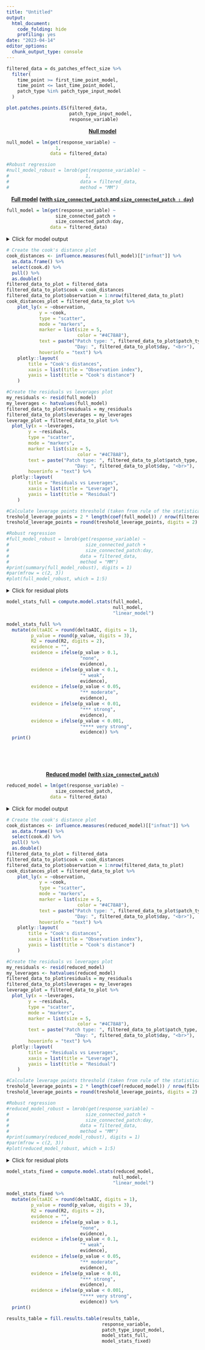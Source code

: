 ```yaml
---
title: "Untitled"
output:
  html_document:
    code_folding: hide
    profiling: yes
date: "2023-04-14"
editor_options: 
  chunk_output_type: console
---
```


```r
filtered_data = ds_patches_effect_size %>%
  filter(
    time_point >= first_time_point_model,
    time_point <= last_time_point_model,
    patch_type %in% patch_type_input_model
  )
```

```r
plot.patches.points.ES(filtered_data,
                       patch_type_input_model,
                       response_variable)
```

<center>[**Null model**]{.underline}</center>

```r
null_model = lm(get(response_variable) ~
                  1,
                data = filtered_data)

#Robust regression
#null_model_robust = lmrob(get(response_variable) ~ 
#                            1, 
#                          data = filtered_data, 
#                          method = "MM")
```

<center>[**Full model**]{.underline} [**(with `size_connected_patch` and `size_connected_patch : day`)**]{.underline}</center>

```r
full_model = lm(get(response_variable) ~
                  size_connected_patch +
                  size_connected_patch:day,
                data = filtered_data)
```

<details>
  <summary>Click for model output</summary>
```r
print(summary(full_model), digits = 1)
```
</details> 

```r
# Create the cook's distance plot
cook_distances <- influence.measures(full_model)[["infmat"]] %>% 
  as.data.frame() %>%
  select(cook.d) %>%
  pull() %>%
  as.double()
filtered_data_to_plot = filtered_data
filtered_data_to_plot$cook = cook_distances
filtered_data_to_plot$observation = 1:nrow(filtered_data_to_plot)
cook_distances_plot = filtered_data_to_plot %>%
    plot_ly(x = ~observation,
            y = ~cook,
            type = "scatter",
            mode = "markers",
            marker = list(size = 5, 
                          color = "#4C78A8"),
            text = paste("Patch type: ", filtered_data_to_plot$patch_type, "<br>",
                         "Day: ", filtered_data_to_plot$day, "<br>"),
            hoverinfo = "text") %>%
    plotly::layout(
        title = "Cook's distances",
        xaxis = list(title = "Observation index"),
        yaxis = list(title = "Cook's distance")
    )

#Create the residuals vs leverages plot
my_residuals <- resid(full_model)
my_leverages <- hatvalues(full_model)
filtered_data_to_plot$residuals = my_residuals
filtered_data_to_plot$leverages = my_leverages
leverage_plot = filtered_data_to_plot %>%
  plot_ly(x = ~leverages, 
        y = ~residuals, 
        type = "scatter", 
        mode = "markers", 
        marker = list(size = 5, 
                          color = "#4C78A8"),
        text = paste("Patch type: ", filtered_data_to_plot$patch_type, "<br>",
                         "Day: ", filtered_data_to_plot$day, "<br>"),
        hoverinfo = "text") %>%
  plotly::layout(
        title = "Residuals vs Leverages",
        xaxis = list(title = "Leverage"),
        yaxis = list(title = "Residual")
    )

#Calculate leverage points threshold (taken from rule of the statistical modelling course)
treshold_leverage_points = 2 * length(coef(full_model)) / nrow(filtered_data) 
treshold_leverage_points = round(treshold_leverage_points, digits = 2)

#Robust regression
#full_model_robust = lmrob(get(response_variable) ~ 
#                            size_connected_patch +
#                            size_connected_patch:day,
#                          data = filtered_data, 
#                          method = "MM")
#print(summary(full_model_robust), digits = 1)
#par(mfrow = c(2, 3))
#plot(full_model_robust, which = 1:5)
```

<details>
  <summary>Click for residual plots</summary>
```r
par(mfrow = c(2, 3))
plot(full_model, which = 1:5)
```

```r
cook_distances_plot
```

```r
leverage_plot
print(paste("Leverage points over", treshold_leverage_points, "could change the results of your model."))
```
</details> 

```r
model_stats_full = compute.model.stats(full_model,
                                       null_model,
                                       "linear_model")

model_stats_full %>%
  mutate(deltaAIC = round(deltaAIC, digits = 1),
         p_value = round(p_value, digits = 3),
         R2 = round(R2, digits = 2),
         evidence = "",
         evidence = ifelse(p_value > 0.1, 
                           "none",
                           evidence),
         evidence = ifelse(p_value < 0.1, 
                           "* weak",
                           evidence),
         evidence = ifelse(p_value < 0.05, 
                           "** moderate",
                           evidence),
         evidence = ifelse(p_value < 0.01, 
                           "*** strong",
                           evidence),
         evidence = ifelse(p_value < 0.001, 
                           "**** very strong",
                           evidence)) %>%
  print()
```

&nbsp;<br>
&nbsp;<br>
&nbsp;<br>

<center>[**Reduced model**]{.underline} [**(with `size_connected_patch`)**]{.underline}</center>

```r
reduced_model = lm(get(response_variable) ~
                  size_connected_patch,
                data = filtered_data)
```

<details>
  <summary>Click for model output</summary>
```r
print(summary(reduced_model), digits = 1)
```
</details> 

```r
# Create the cook's distance plot
cook_distances <- influence.measures(reduced_model)[["infmat"]] %>% 
  as.data.frame() %>%
  select(cook.d) %>%
  pull() %>%
  as.double()
filtered_data_to_plot = filtered_data
filtered_data_to_plot$cook = cook_distances
filtered_data_to_plot$observation = 1:nrow(filtered_data_to_plot)
cook_distances_plot = filtered_data_to_plot %>%
    plot_ly(x = ~observation,
            y = ~cook,
            type = "scatter",
            mode = "markers",
            marker = list(size = 5, 
                          color = "#4C78A8"),
            text = paste("Patch type: ", filtered_data_to_plot$patch_type, "<br>",
                         "Day: ", filtered_data_to_plot$day, "<br>"),
            hoverinfo = "text") %>%
    plotly::layout(
        title = "Cook's distances",
        xaxis = list(title = "Observation index"),
        yaxis = list(title = "Cook's distance")
    )

#Create the residuals vs leverages plot
my_residuals <- resid(reduced_model)
my_leverages <- hatvalues(reduced_model)
filtered_data_to_plot$residuals = my_residuals
filtered_data_to_plot$leverages = my_leverages
leverage_plot = filtered_data_to_plot %>%
  plot_ly(x = ~leverages, 
        y = ~residuals, 
        type = "scatter", 
        mode = "markers", 
        marker = list(size = 5, 
                          color = "#4C78A8"),
        text = paste("Patch type: ", filtered_data_to_plot$patch_type, "<br>",
                         "Day: ", filtered_data_to_plot$day, "<br>"),
        hoverinfo = "text") %>%
  plotly::layout(
        title = "Residuals vs Leverages",
        xaxis = list(title = "Leverage"),
        yaxis = list(title = "Residual")
    )

#Calculate leverage points threshold (taken from rule of the statistical modelling course)
treshold_leverage_points = 2 * length(coef(reduced_model)) / nrow(filtered_data) 
treshold_leverage_points = round(treshold_leverage_points, digits = 2)

#Robust regression
#reduced_model_robust = lmrob(get(response_variable) ~ 
#                            size_connected_patch +
#                            size_connected_patch:day,
#                          data = filtered_data, 
#                          method = "MM")
#print(summary(reduced_model_robust), digits = 1)
#par(mfrow = c(2, 3))
#plot(reduced_model_robust, which = 1:5)
```

<details>
  <summary>Click for residual plots</summary>
```r
par(mfrow = c(2, 3))
plot(reduced_model, which = 1:5)
```

```r
cook_distances_plot
```

```r
leverage_plot
print(paste("Leverage points over", treshold_leverage_points, "could change the results of your model."))
```
</details> 

```r
model_stats_fixed = compute.model.stats(reduced_model,
                                       null_model,
                                       "linear_model")

model_stats_fixed %>%
  mutate(deltaAIC = round(deltaAIC, digits = 1),
         p_value = round(p_value, digits = 3),
         R2 = round(R2, digits = 2),
         evidence = "",
         evidence = ifelse(p_value > 0.1, 
                           "none",
                           evidence),
         evidence = ifelse(p_value < 0.1, 
                           "* weak",
                           evidence),
         evidence = ifelse(p_value < 0.05, 
                           "** moderate",
                           evidence),
         evidence = ifelse(p_value < 0.01, 
                           "*** strong",
                           evidence),
         evidence = ifelse(p_value < 0.001, 
                           "**** very strong",
                           evidence)) %>%
  print()
```

```r
results_table = fill.results.table(results_table,
                                   response_variable,
                                   patch_type_input_model,
                                   model_stats_full,
                                   model_stats_fixed)
```

&nbsp;<br>
&nbsp;<br>
&nbsp;<br>